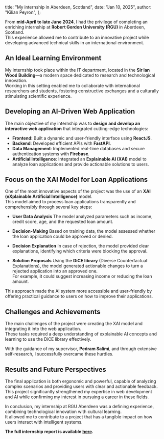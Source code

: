   title: "My internship in Aberdeen, Scotland",
  date: "Jan 10, 2025",
  author: "Kilian Peyron",
};

From **mid-April to late June 2024**, I had the privilege of completing an enriching internship at **Robert Gordon University (RGU)** in Aberdeen, Scotland.  
This experience allowed me to contribute to an innovative project while developing advanced technical skills in an international environment.

## An Ideal Learning Environment

My internship took place within the IT department, located in the **Sir Ian Wood Building**—a modern space dedicated to research and technological innovation.  
Working in this setting enabled me to collaborate with international researchers and students, fostering constructive exchanges and a culturally stimulating scientific experience.

## Developing an AI-Driven Web Application

The main objective of my internship was to **design and develop an interactive web application** that integrated cutting-edge technologies:

- **Frontend**: Built a dynamic and user-friendly interface using **ReactJS**.
- **Backend**: Developed efficient APIs with **FastAPI**.
- **Data Management**: Implemented real-time databases and secure authentication systems with **Firebase**.
- **Artificial Intelligence**: Integrated an **Explainable AI (XAI)** model to analyze loan applications and provide actionable solutions to users.

## Focus on the XAI Model for Loan Applications

One of the most innovative aspects of the project was the use of an **XAI (eXplainable Artificial Intelligence)** model.  
This model aimed to process loan applications transparently and comprehensibly through several key steps:

- **User Data Analysis** The model analyzed parameters such as income, credit score, age, and the requested loan amount.

- **Decision-Making** Based on training data, the model assessed whether the loan application could be approved or denied.

- **Decision Explanation** In case of rejection, the model provided clear explanations, identifying which criteria were blocking the approval.

- **Solution Proposals** Using the **DiCE library** (Diverse Counterfactual Explanations), the model generated actionable changes to turn a rejected application into an approved one.  
   For example, it could suggest increasing income or reducing the loan amount.

This approach made the AI system more accessible and user-friendly by offering practical guidance to users on how to improve their applications.

## Challenges and Achievements

The main challenges of the project were creating the XAI model and integrating it into the web application.  
These tasks required a deep understanding of explainable AI concepts and learning to use the DiCE library effectively.

With the guidance of my supervisor, **Pedram Salimi**, and through extensive self-research, I successfully overcame these hurdles.

## Results and Future Perspectives

The final application is both ergonomic and powerful, capable of analyzing complex scenarios and providing users with clear and actionable feedback. This project significantly strengthened my expertise in web development and AI while confirming my interest in pursuing a career in these fields.

In conclusion, my internship at RGU Aberdeen was a defining experience, combining technological innovation with cultural learning.  
It allowed me to contribute to a project that has a tangible impact on how users interact with intelligent systems.

**The full internship report is available [here](https://cdn.xra.fr/portfolio/internship-report.pdf).**
